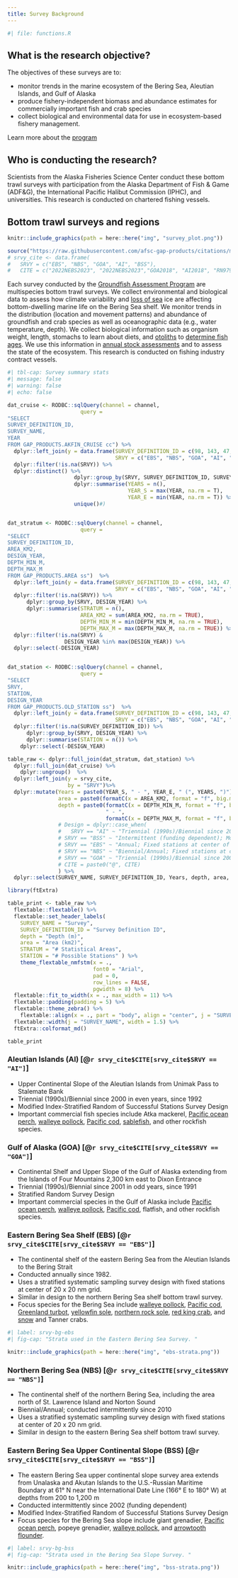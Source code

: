 ```yaml
---
title: Survey Background
---
```


```r
#| file: functions.R
```

## What is the research objective?

The objectives of these surveys are to:

- monitor trends in the marine ecosystem of the Bering Sea, Aleutian Islands, and Gulf of Alaska
- produce fishery-independent biomass and abundance estimates for commercially important fish and crab species
- collect biological and environmental data for use in ecosystem-based fishery management.

Learn more about the [program](https://www.fisheries.noaa.gov/alaska/science-data/groundfish-assessment-program-bottom-trawl-surveys)

## Who is conducting the research?

Scientists from the Alaska Fisheries Science Center conduct these bottom trawl surveys with participation from the Alaska Department of Fish & Game (ADF&G), the International Pacific Halibut Commission (IPHC), and universities. This research is conducted on chartered fishing vessels.

## Bottom trawl surveys and regions

```r
knitr::include_graphics(path = here::here("img", "survey_plot.png"))
```

```r
source("https://raw.githubusercontent.com/afsc-gap-products/citations/main/cite/current_data_tm.r")
# srvy_cite <- data.frame(
#   SRVY = c("EBS", "NBS", "GOA", "AI", "BSS"),
#   CITE = c("2022NEBS2023", "2022NEBS2023","GOA2018", "AI2018", "RN979"))
```

Each survey conducted by the [Groundfish Assessment Program](https://www.fisheries.noaa.gov/alaska/population-assessments/north-pacific-groundfish-stock-assessments-and-fishery-evaluation) are multispecies bottom trawl surveys. We collect environmental and biological data to assess how climate variability and [loss of sea](https://www.fisheries.noaa.gov/alaska/ecosystems/habitat-and-ecological-processes-research-regarding-loss-sea-ice) ice are affecting bottom-dwelling marine life on the Bering Sea shelf. We monitor trends in the distribution (location and movement patterns) and abundance of groundfish and crab species as well as oceanographic data (e.g., water temperature, depth). We collect biological information such as organism weight, length, stomachs to learn about diets, and [otoliths](https://www.fisheries.noaa.gov/alaska/science-data/alaska-age-and-growth-procedures-otolith-examination) to [determine fish ages](https://www.fisheries.noaa.gov/alaska/science-data/fish-otolith-chronologies). We use this information in [annual stock assessments](https://www.fisheries.noaa.gov/alaska/population-assessments/north-pacific-groundfish-stock-assessments-and-fishery-evaluation) and to assess the state of the ecosystem. This research is conducted on fishing industry contract vessels. 

```r
#| tbl-cap: Survey summary stats
#| message: false
#| warning: false
#| echo: false

dat_cruise <- RODBC::sqlQuery(channel = channel, 
                       query = 
"SELECT 
SURVEY_DEFINITION_ID, 
SURVEY_NAME, 
YEAR
FROM GAP_PRODUCTS.AKFIN_CRUISE cc") %>% 
  dplyr::left_join(y = data.frame(SURVEY_DEFINITION_ID = c(98, 143, 47, 52, 78), 
                                  SRVY = c("EBS", "NBS", "GOA", "AI", "BSS"))) %>% 
  dplyr::filter(!is.na(SRVY)) %>% 
  dplyr::distinct() %>%
                     dplyr::group_by(SRVY, SURVEY_DEFINITION_ID, SURVEY_NAME) %>% 
                     dplyr::summarise(YEARS = n(), 
                                      YEAR_S = max(YEAR, na.rm = T), 
                                      YEAR_E = min(YEAR, na.rm = T)) %>% 
                     unique()#)


dat_stratum <- RODBC::sqlQuery(channel = channel, 
                       query = 
"SELECT 
SURVEY_DEFINITION_ID, 
AREA_KM2, 
DESIGN_YEAR, 
DEPTH_MIN_M, 
DEPTH_MAX_M 
FROM GAP_PRODUCTS.AREA ss")  %>% 
  dplyr::left_join(y = data.frame(SURVEY_DEFINITION_ID = c(98, 143, 47, 52, 78), 
                                  SRVY = c("EBS", "NBS", "GOA", "AI", "BSS"))) %>% 
  dplyr::filter(!is.na(SRVY)) %>% 
      dplyr::group_by(SRVY, DESIGN_YEAR) %>%
      dplyr::summarise(STRATUM = n(), 
                       AREA_KM2 = sum(AREA_KM2, na.rm = TRUE), 
                       DEPTH_MIN_M = min(DEPTH_MIN_M, na.rm = TRUE), 
                       DEPTH_MAX_M = max(DEPTH_MAX_M, na.rm = TRUE)) %>% 
  dplyr::filter(!is.na(SRVY) & 
                  DESIGN_YEAR %in% max(DESIGN_YEAR)) %>% 
  dplyr::select(-DESIGN_YEAR)


dat_station <- RODBC::sqlQuery(channel = channel, 
                       query = 
"SELECT 
SRVY, 
STATION, 
DESIGN_YEAR
FROM GAP_PRODUCTS.OLD_STATION ss")  %>% 
  dplyr::left_join(y = data.frame(SURVEY_DEFINITION_ID = c(98, 143, 47, 52, 78), 
                                  SRVY = c("EBS", "NBS", "GOA", "AI", "BSS"))) %>% 
  dplyr::filter(!is.na(SURVEY_DEFINITION_ID)) %>% 
      dplyr::group_by(SRVY, DESIGN_YEAR) %>%
      dplyr::summarise(STATION = n()) %>% 
    dplyr::select(-DESIGN_YEAR)

table_raw <- dplyr::full_join(dat_stratum, dat_station) %>% 
  dplyr::full_join(dat_cruise) %>% 
    dplyr::ungroup()  %>% 
  dplyr::left_join(y = srvy_cite, 
                   by = "SRVY")%>%
  dplyr::mutate(Years = paste0(YEAR_S, " - ", YEAR_E, " (", YEARS, ")"), 
                area = paste0(formatC(x = AREA_KM2, format = "f", big.mark = ",", digits = 1)), 
                depth = paste0(formatC(x = DEPTH_MIN_M, format = "f", big.mark = ",", digits = 0), 
                               " - ", 
                               formatC(x = DEPTH_MAX_M, format = "f", big.mark = ",", digits = 0))#, 
                # Design = dplyr::case_when(
                #   SRVY == "AI" ~ "Triennial (1990s)/Biennial since 2000 in even years; Modified Index-Stratified Random of Successful Stations Survey Design", 
                # SRVY == "BSS" ~ "Intermittent (funding dependent); Modified Index-Stratified Random of Successful Stations Survey Design", 
                # SRVY == "EBS" ~ "Annual; Fixed stations at center of 20 x 20 nm grid", 
                # SRVY == "NBS" ~ "Biennial/Annual; Fixed stations at center of 20 x 20 nm grid", 
                # SRVY == "GOA" ~ "Triennial (1990s)/Biennial since 2001 in odd years; Stratified Random Survey Design"), 
                # CITE = paste0("@", CITE)
                ) %>% 
  dplyr::select(SURVEY_NAME, SURVEY_DEFINITION_ID, Years, depth, area, STRATUM, STATION) # , Citation = CITE, Design

library(ftExtra)

table_print <- table_raw %>% 
  flextable::flextable() %>% 
  flextable::set_header_labels(
    SURVEY_NAME = "Survey", 
    SURVEY_DEFINITION_ID = "Survey Definition ID", 
    depth = "Depth (m)", 
    area = "Area (km2)", 
    STRATUM = "# Statistical Areas", 
    STATION = "# Possible Stations" ) %>% 
    theme_flextable_nmfstm(x = ., 
                           font0 = "Arial", 
                           pad = 0, 
                           row_lines = FALSE, 
                           pgwidth = 8) %>% 
  flextable::fit_to_width(x = ., max_width = 11) %>%
  flextable::padding(padding = 5) %>% 
  flextable::theme_zebra() %>% 
    flextable::align(x = ., part = "body", align = "center", j = "SURVEY_DEFINITION_ID") %>% 
  flextable::width(j = "SURVEY_NAME", width = 1.5) %>%
  ftExtra::colformat_md()

table_print 
```


### **Aleutian Islands (AI)** [@`r srvy_cite$CITE[srvy_cite$SRVY == "AI"]`]

- Upper Continental Slope of the Aleutian Islands from Unimak Pass to Stalemate Bank
- Triennial (1990s)/Biennial since 2000 in even years, since 1992
- Modified Index-Stratified Random of Successful Stations Survey Design
- Important commercial fish species include Atka mackerel, [Pacific ocean perch](https://www.fisheries.noaa.gov/species/pacific-ocean-perch), [walleye pollock](https://www.fisheries.noaa.gov/species/alaska-pollock), [Pacific cod](https://www.fisheries.noaa.gov/species/pacific-cod), [sablefish](https://www.fisheries.noaa.gov/species/sablefish), and other rockfish species. 

### **Gulf of Alaska (GOA)** [@`r srvy_cite$CITE[srvy_cite$SRVY == "GOA"]`]

- Continental Shelf and Upper Slope of the Gulf of Alaska extending from the Islands of Four Mountains 2,300 km east to Dixon Entrance
- Triennial (1990s)/Biennial since 2001 in odd years, since 1991
- Stratified Random Survey Design
- Important commercial species in the Gulf of Alaska include [Pacific ocean perch](https://www.fisheries.noaa.gov/species/pacific-ocean-perch), [walleye pollock](https://www.fisheries.noaa.gov/species/alaska-pollock), [Pacific cod](https://www.fisheries.noaa.gov/species/pacific-cod), flatfish, and other rockfish species. 

### **Eastern Bering Sea Shelf (EBS)** [@`r srvy_cite$CITE[srvy_cite$SRVY == "EBS"]`]

- The continental shelf of the eastern Bering Sea from the Aleutian Islands to the Bering Strait
- Conducted annually since 1982. 
- Uses a stratified systematic sampling survey design with fixed stations at center of 20 x 20 nm grid. 
- Similar in design to the northern Bering Sea shelf bottom trawl survey. 
- Focus species for the Bering Sea include [walleye pollock](https://www.fisheries.noaa.gov/species/alaska-pollock), [Pacific cod](https://www.fisheries.noaa.gov/species/pacific-cod), [Greenland turbot](https://www.fisheries.noaa.gov/species/greenland-turbot), [yellowfin sole](https://www.fisheries.noaa.gov/species/yellowfin-sole), [northern rock sole](https://www.fisheries.noaa.gov/species/rock-sole), [red king crab](https://www.fisheries.noaa.gov/species/red-king-crab), and [snow](https://www.fisheries.noaa.gov/species/alaska-snow-crab) and Tanner crabs. 

```r
#| label: srvy-bg-ebs
#| fig-cap: "Strata used in the Eastern Bering Sea Survey. "

knitr::include_graphics(path = here::here("img", "ebs-strata.png"))
```

### **Northern Bering Sea (NBS)** [@`r srvy_cite$CITE[srvy_cite$SRVY == "NBS"]`]

- The continental shelf of the northern Bering Sea, including the area north of St. Lawrence Island and Norton Sound
- Biennial/Annual; conducted intermittently since 2010
- Uses a stratified systematic sampling survey design with fixed stations at center of 20 x 20 nm grid. 
- Similar in design to the eastern Bering Sea shelf bottom trawl survey. 

### **Eastern Bering Sea Upper Continental Slope (BSS)** [@`r srvy_cite$CITE[srvy_cite$SRVY == "BSS"]`]

- The eastern Bering Sea upper continental slope survey area extends from Unalaska and Akutan Islands to the U.S.-Russian Maritime Boundary at 61° N near the International Date Line (166° E to 180° W) at depths from 200 to 1,200 m
- Conducted intermittently since 2002 (funding dependent)
- Modified Index-Stratified Random of Successful Stations Survey Design
- Focus species for the Bering Sea slope include giant grenadier, [Pacific ocean perch](https://www.fisheries.noaa.gov/species/pacific-ocean-perch), popeye grenadier, [walleye pollock](https://www.fisheries.noaa.gov/species/alaska-pollock), and [arrowtooth flounder](https://www.fisheries.noaa.gov/species/arrowtooth-flounder). 

```r
#| label: srvy-bg-bss
#| fig-cap: "Strata used in the Bering Sea Slope Survey. "

knitr::include_graphics(path = here::here("img", "bss-strata.png"))
```
